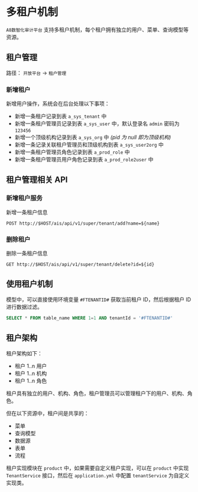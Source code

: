 # 多租户机制

`A8数智化审计平台` 支持多租户机制，每个租户拥有独立的用户、菜单、查询模型等资源。

## 租户管理

路径： `开放平台` -> `租户管理`

### 新增租户

新增用户操作，系统会在后台处理以下事项：

- 新增一条租户记录到表 `a_sys_tenant` 中
- 新增一条租户管理员记录到表 `a_sys_user` 中，默认登录名 `admin` 密码为 `123456`
- 新增一个顶级机构记录到表 `a_sys_org` 中 _(pid 为 null 即为顶级机构)_
- 新增一条记录关联租户管理员和顶级机构到表 `a_sys_user2org` 中
- 新增一条租户管理员角色记录到表 `a_prod_role` 中
- 新增一条租户管理员用户角色记录到表 `a_prod_role2user` 中

## 租户管理相关 API

### 新增租户服务

新增一条租户信息

```http
POST http://$HOST/ais/api/v1/super/tenant/add?name=${name}
```

### 删除租户

删除一条租户信息

```http
GET http://$HOST/ais/api/v1/super/tenant/delete?id=${id}
```

## 使用租户机制

模型中，可以直接使用环境变量 `#FTENANTID#` 获取当前租户 ID，然后根据租户 ID 进行数据过滤。

```sql
SELECT * FROM table_name WHERE 1=1 AND tenantId = '#FTENANTID#'
```

## 租户架构

租户架构如下：

- 租户 1..n 用户
- 租户 1..n 机构
- 租户 1..n 角色

租户具有独立的用户、机构、角色，租户管理员可以管理租户下的用户、机构、角色。

但在以下资源中，租户间是共享的：

- 菜单
- 查询模型
- 数据源
- 表单
- 流程

租户实现模块在 `product` 中，如果需要自定义租户实现，可以在 `product` 中实现 `TenantService` 接口，然后在 `application.yml` 中配置 `tenantService` 为自定义实现类。